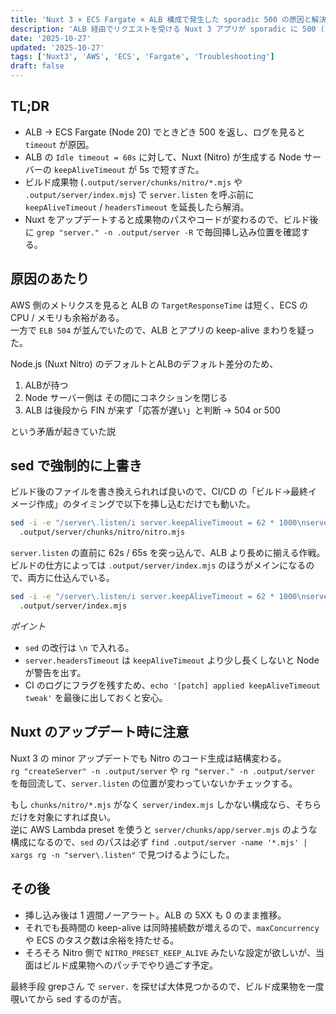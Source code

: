 ```yaml
---
title: 'Nuxt 3 × ECS Fargate × ALB 構成で発生した sporadic 500 の原因と解決メモ'
description: 'ALB 経由でリクエストを受ける Nuxt 3 アプリが sporadic に 500 (timeout) を返していた原因と、Nitro のビルド成果物を書き換えて keep-alive を揃えたときのメモ。'
date: '2025-10-27'
updated: '2025-10-27'
tags: ['Nuxt3', 'AWS', 'ECS', 'Fargate', 'Troubleshooting']
draft: false
---
```


## TL;DR
- ALB → ECS Fargate (Node 20) でときどき 500 を返し、ログを見ると `timeout` が原因。
- ALB の `Idle timeout = 60s` に対して、Nuxt (Nitro) が生成する Node サーバーの `keepAliveTimeout` が 5s で短すぎた。
- ビルド成果物 (`.output/server/chunks/nitro/*.mjs` や `.output/server/index.mjs`) で `server.listen` を呼ぶ前に `keepAliveTimeout` / `headersTimeout` を延長したら解消。
- Nuxt をアップデートすると成果物のパスやコードが変わるので、ビルド後に `grep "server." -n .output/server -R` で毎回挿し込み位置を確認する。

## 原因のあたり
AWS 側のメトリクスを見ると ALB の `TargetResponseTime` は短く、ECS の CPU / メモリも余裕がある。  
一方で `ELB 504` が並んでいたので、ALB とアプリの keep-alive まわりを疑った。

Node.js (Nuxt Nitro) のデフォルトとALBのデフォルト差分のため、

1. ALBが待つ
2. Node サーバー側は その間にコネクションを閉じる
3. ALB は後段から FIN が来ず「応答が遅い」と判断 → 504 or 500

という矛盾が起きていた説

## sed で強制的に上書き
ビルド後のファイルを書き換えられれば良いので、CI/CD の「ビルド→最終イメージ作成」のタイミングで以下を挿し込むだけでも動いた。

```bash
sed -i -e "/server\.listen/i server.keepAliveTimeout = 62 * 1000\nserver.headersTimeout = 65 * 1000" \
  .output/server/chunks/nitro/nitro.mjs
```

`server.listen` の直前に 62s / 65s を突っ込んで、ALB より長めに揃える作戦。  
ビルドの仕方によっては `.output/server/index.mjs` のほうがメインになるので、両方に仕込んでいる。

```bash
sed -i -e "/server\.listen/i server.keepAliveTimeout = 62 * 1000\nserver.headersTimeout = 65 * 1000" \
  .output/server/index.mjs
```

*ポイント*

- `sed` の改行は `\n` で入れる。
- `server.headersTimeout` は `keepAliveTimeout` より少し長くしないと Node が警告を出す。
- CI のログにフラグを残すため、`echo '[patch] applied keepAliveTimeout tweak'` を最後に出しておくと安心。

## Nuxt のアップデート時に注意
Nuxt 3 の minor アップデートでも Nitro のコード生成は結構変わる。  
`rg "createServer" -n .output/server` や `rg "server." -n .output/server` を毎回流して、`server.listen` の位置が変わっていないかチェックする。

もし `chunks/nitro/*.mjs` がなく `server/index.mjs` しかない構成なら、そちらだけを対象にすれば良い。  
逆に AWS Lambda preset を使うと `server/chunks/app/server.mjs` のような構成になるので、`sed` のパスは必ず `find .output/server -name '*.mjs' | xargs rg -n "server\.listen"` で見つけるようにした。

## その後
- 挿し込み後は 1 週間ノーアラート。ALB の 5XX も 0 のまま推移。
- それでも長時間の keep-alive は同時接続数が増えるので、`maxConcurrency` や ECS のタスク数は余裕を持たせる。
- そろそろ Nitro 側で `NITRO_PRESET_KEEP_ALIVE` みたいな設定が欲しいが、当面はビルド成果物へのパッチでやり過ごす予定。

最終手段 grepさん で `server.` を探せば大体見つかるので、ビルド成果物を一度覗いてから sed するのが吉。
